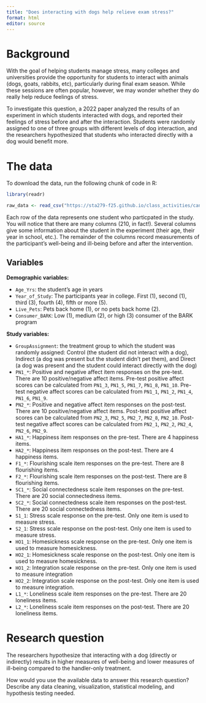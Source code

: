 ```yaml
---
title: "Does interacting with dogs help relieve exam stress?"
format: html
editor: source
---
```


# Background

With the goal of helping students manage stress, many colleges and universities provide the opportunity for students to interact with animals (dogs, goats, rabbits, etc), particularly during final exam season. While these sessions are often popular, however, we may wonder whether they do really help reduce feelings of stress.

To investigate this question, a 2022 paper analyzed the results of an experiment in which students interacted with dogs, and reported their feelings of stress before and after the interaction. Students were randomly assigned to one of three groups with different levels of dog interaction, and the researchers hypothesized that students who interacted directly with a dog would benefit more.

# The data

To download the data, run the following chunk of code in R:

```r
library(readr)

raw_data <- read_csv("https://sta279-f25.github.io/class_activities/canine_raw.csv")
```

Each row of the data represents one student who particpated in the study. You will notice that there are many columns (210, in fact!). Several columns give some information about the student in the experiment (their age, their year in school, etc.). The remainder of the columns record measurements of the participant's well-being and ill-being before and after the intervention.

## Variables

**Demographic variables:**

* `Age_Yrs`: the student's age in years
* `Year_of_Study`: The participants year in college. First (1), second (1), third (3), fourth (4), fifth or more (5).
* `Live_Pets`: Pets back home (1), or no pets back home (2).
* `Consumer_BARK`: Low (1), medium (2), or high (3) consumer of the BARK program

**Study variables:**

* `GroupAssignment`: the treatment group to which the student was randomly assigned: Control (the student did not interact with a dog), Indirect (a dog was present but the student didn't pet them), and Direct (a dog was present and the student could interact directly with the dog)
* `PN1_*`: Positive and negative affect item responses on the pre-test. There are 10 positive/negative affect items. Pre-test positive affect scores can be calculated from `PN1_3`, `PN1_5`, `PN1_7`, `PN1_8`, `PN1_10`. Pre-test negative affect scores can be calculated from `PN1_1`, `PN1_2`, `PN1_4`, `PN1_6`, `PN1_9`.
* `PN2_*`: Positive and negative affect item responses on the post-test. There are 10 positive/negative affect items. Post-test positive affect scores can be calculated from `PN2_3`, `PN2_5`, `PN2_7`, `PN2_8`, `PN2_10`. Post-test negative affect scores can be calculated from `PN2_1`, `PN2_2`, `PN2_4`, `PN2_6`, `PN2_9`.
* `HA1_*`: Happiness item responses on the pre-test. There are 4 happiness items.
* `HA2_*`: Happiness item responses on the post-test. There are 4 happiness items.
* `F1_*`: Flourishing scale item responses on the pre-test. There are 8 flourishing items. 
* `F2_*`: Flourishing scale item responses on the post-test. There are 8 flourishing items.
* `SC1_*`: Social connectedness scale item responses on the pre-test. There are 20 social connectedness items.
* `SC2_*`: Social connectedness scale item responses on the post-test. There are 20 social connectedness items.
* `S1_1`: Stress scale response on the pre-test. Only one item is used to measure stress.
* `S2_1`: Stress scale response on the post-test. Only one item is used to measure stress.
* `HO1_1`: Homesickness scale response on the pre-test. Only one item is used to
measure homesickness.
* `HO2_1`: Homesickness scale response on the post-test. Only one item is used to measure homesickness.
* `HO1_2`: Integration scale response on the pre-test. Only one item is used to measure integration
* `HO2_2`: Integration scale response on the post-test. Only one item is used to measure
integration.
* `L1_*`: Loneliness scale item responses on the pre-test. There are 20 loneliness items.
* `L2_*`: Loneliness scale item responses on the post-test. There are 20 loneliness items.

# Research question

The researchers hypothesize that interacting with a dog (directly or indirectly) results in higher measures of well-being and lower measures of ill-being compared to the handler-only treatment.

How would you use the available data to answer this research question? Describe any data cleaning, visualization, statistical modeling, and hypothesis testing needed.



